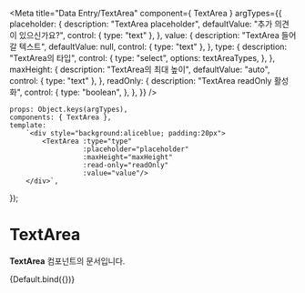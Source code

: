 
<Meta
    title="Data Entry/TextArea"
    component={ TextArea }
    argTypes={{
        placeholder: {
            description: "TextArea placeholder",
            defaultValue: "추가 의견이 있으신가요?",
            control: { type: "text" },
        },
        value: {
            description: "TextArea 들어갈 텍스트",
            defaultValue: null,
            control: { type: "text" },
        },
        type: {
              description: "TextArea의 타입",
              control: {
                type: "select",
                options: textAreaTypes,
              },
        },
        maxHeight: {
            description: "TextArea의 최대 높이",
            defaultValue: "auto",
            control: { type: "text" },
        },
        readOnly: {
            description: "TextArea readOnly 활성화",
            control: {
                type: "boolean",
            },
        },
    }}
/>


    props: Object.keys(argTypes),
    components: { TextArea },
    template:
        `<div style="background:aliceblue; padding:20px">
            <TextArea :type="type"
                      :placeholder="placeholder"
                      :maxHeight="maxHeight"
                      :read-only="readOnly"
                      :value="value"/>
        </div>`,
});

# TextArea

**TextArea** 컴포넌트의 문서입니다.

<Story name="Default" height="100px">
    {Default.bind({})}
</Story>

<ArgsTable story="Default" />
